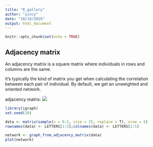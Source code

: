 ```yaml
---
title: "R_gallery"
author: "yincy"
date: "10/19/2019"
output: html_document
---
```


```r
knitr::opts_chunk$set(echo = TRUE)
```

## Adjacency matrix  
An adjacency matrix is a square matrix where individuals in rows and columns are the same.  

It's typically the kind of matrix you get when calculating the correlation between each pair of individual. By default, we get an unweighted and oriented network.  

adjacency matrix: ![](adjacency matrix.PNG)

```r
library(igraph)
set.seed(10)
```


```r
data <- matrix(sample(x = 0:2, size = 25, replace = T), nrow = 5)
rownames(data) <- LETTERS[1:5];colnames(data) <- LETTERS[1:5]
```

```r
network <- graph_from_adjacency_matrix(data)
plot(network)
```

